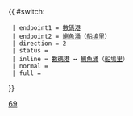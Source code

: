 {{ #switch: {{{format|}}}
  | endpoint1 = [[數碼港公共運輸交匯處|數碼港]]
  | endpoint2 = [[鰂魚涌]]（[[船塢里]]）
  | direction = 2
  | status = 
  | inline = [[數碼港公共運輸交匯處|數碼港]] ↔ [[鰂魚涌]]（[[船塢里]]）
  | normal =
  | full =
}}<noinclude>[[Category:港島專線小巴路線模板|69]]</noinclude>